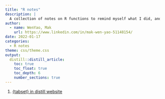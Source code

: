 ```yaml
---
title: "R notes"
description: |
  A collection of notes on R functions to remind myself what I did, and why I did it.
author:
  - name: WenYao, Mak
    url: https://www.linkedin.com/in/mak-wen-yao-51148154/
date: 2022-01-17
categories: 
  - R notes
theme: css/theme.css
output:
  distill::distill_article:
    toc: true
    toc_float: true
    toc_depth: 6
    number_sections: true
---
```



1. [{tabset} in distill website]()